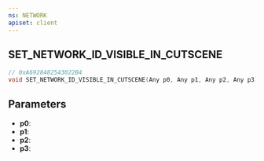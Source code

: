 ```yaml
---
ns: NETWORK
apiset: client
---
```

## SET_NETWORK_ID_VISIBLE_IN_CUTSCENE

```c
// 0xA6928482543022B4
void SET_NETWORK_ID_VISIBLE_IN_CUTSCENE(Any p0, Any p1, Any p2, Any p3);
```


## Parameters
* **p0**:
* **p1**:
* **p2**:
* **p3**: